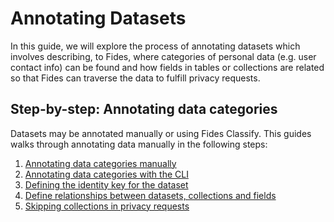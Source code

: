 

# Annotating Datasets

In this guide, we will explore the process of annotating datasets which involves describing, to Fides, where categories of personal data (e.g. user contact info) can be found and how fields in tables or collections are related so that Fides can traverse the data to fulfill privacy requests. 

## Step-by-step: Annotating data categories

Datasets may be annotated manually or using Fides Classify. This guides walks through annotating data manually in the following steps:

1. [Annotating data categories manually](/dev-docs/datasets/annotate-datasets/annotate-categories)
2. [Annotating data categories with the CLI](/dev-docs/datasets/annotate-datasets/annotate-categories-cli)
3. [Defining the identity key for the dataset](/dev-docs/datasets/annotate-datasets/define-identity)
4. [Define relationships between datasets, collections and fields](/dev-docs/datasets/annotate-datasets/define-relationships)
5. [Skipping collections in privacy requests](/dev-docs/datasets/annotate-datasets/skip-collections)
